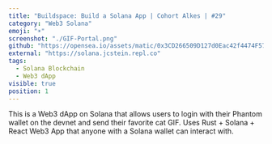```yaml
---
title: "Buildspace: Build a Solana App | Cohort Alkes | #29"
category: "Web3 Solana"
emoji: "☀️"
screenshot: "./GIF-Portal.png"
github: "https://opensea.io/assets/matic/0x3CD266509D127d0Eac42f4474F57D0526804b44e/2599?force_update=true"
external: "https://solana.jcstein.repl.co"
tags:
  - Solana Blockchain
  - Web3 dApp
visible: true
position: 1
---
```


This is a Web3 dApp on Solana that allows users to login with their Phantom wallet on the devnet and send their favorite cat GIF. Uses Rust + Solana + React Web3 App that anyone with a Solana wallet can interact with.